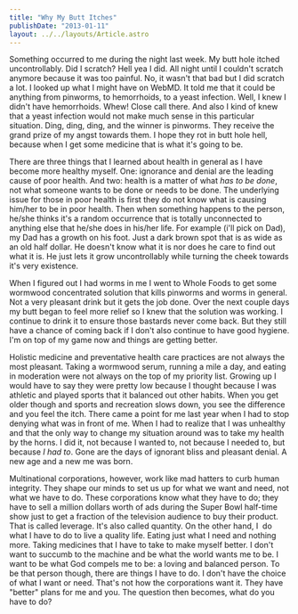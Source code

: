 ```yaml
---
title: "Why My Butt Itches"
publishDate: "2013-01-11"
layout: ../../layouts/Article.astro
---
```


Something occurred to me during the night last week. My butt hole itched uncontrollably. Did I scratch? Hell yea I did. All night until I couldn't scratch anymore because it was too painful. No, it wasn't that bad but I did scratch a lot. I looked up what I might have on WebMD. It told me that it could be anything from pinworms, to hemorrhoids, to a yeast infection. Well, I knew I didn't have hemorrhoids. Whew! Close call there. And also I kind of knew that a yeast infection would not make much sense in this particular situation. Ding, ding, ding, and the winner is pinworms. They receive the grand prize of my angst towards them. I hope they rot in butt hole hell, because when I get some medicine that is what it's going to be.

There are three things that I learned about health in general as I have become more healthy myself. One: ignorance and denial are the leading cause of poor health. And two: health is a matter of what _has to be done_, not what someone wants to be done or needs to be done. The underlying issue for those in poor health is first they do not know what is causing him/her to be in poor health. Then when something happens to the person, he/she thinks it's a random occurrence that is totally unconnected to anything else that he/she does in his/her life. For example (i'll pick on Dad), my Dad has a growth on his foot. Just a dark brown spot that is as wide as an old half dollar. He doesn't know what it is nor does he care to find out what it is. He just lets it grow uncontrollably while turning the cheek towards it's very existence.

When I figured out I had worms in me I went to Whole Foods to get some wormwood concentrated solution that kills pinworms and worms in general. Not a very pleasant drink but it gets the job done. Over the next couple days my butt began to feel more relief so I knew that the solution was working. I continue to drink it to ensure those bastards never come back. But they still have a chance of coming back if I don't also continue to have good hygiene. I'm on top of my game now and things are getting better.

Holistic medicine and preventative health care practices are not always the most pleasant. Taking a wormwood serum, running a mile a day, and eating in moderation were not always on the top of my priority list. Growing up I would have to say they were pretty low because I thought because I was athletic and played sports that it balanced out other habits. When you get older though and sports and recreation slows down, you see the difference and you feel the itch. There came a point for me last year when I had to stop denying what was in front of me. When I had to realize that I was unhealthy and that the only way to change my situation around was to take my health by the horns. I did it, not because I wanted to, not because I needed to, but because _I had to_. Gone are the days of ignorant bliss and pleasant denial. A new age and a new me was born.

Multinational corporations, however, work like mad hatters to curb human integrity. They shape our minds to set us up for what we want and need, not what we have to do. These corporations know what they have to do; they have to sell a million dollars worth of ads during the Super Bowl half-time show just to get a fraction of the television audience to buy their product. That is called leverage. It's also called quantity. On the other hand, I  do what I have to do to live a quality life. Eating just what I need and nothing more. Taking medicines that I have to take to make myself better. I don't want to succumb to the machine and be what the world wants me to be. I want to be what God compels me to be: a loving and balanced person. To be that person though, there are things I have to do. I don't have the choice of what I want or need. That's not how the corporations want it. They have "better" plans for me and you. The question then becomes, what do you have to do?
